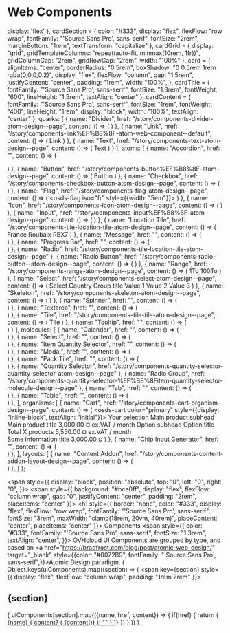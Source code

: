 
<Meta title="UI Components/Introduction" />

# Web Components

  display: 'flex'
},
cardSection = {
  color: "#333",
  display: "flex",
  flexFlow: "row wrap",
  fontFamily: "'Source Sans Pro', sans-serif",
  fontSize: "2rem",
  marginBottom: "1rem",
  textTransform: "capitalize"
},
cardGrid = {
  display: "grid",
  gridTemplateColumns: "repeat(auto-fit, minmax(10rem, 1fr))",
  gridColumnGap: "2rem",
  gridRowGap: "2rem",
  width: "100%"
},
card = {
  alignItems: "center",
  borderRadius: "0.5rem",
  boxShadow: "0 0.5rem 1rem rgba(0,0,0,0.2)",
  display: "flex",
  flexFlow: "column",
  gap: "1.5rem",
  justifyContent: "center",
  padding: "1rem",
  width: "100%",
},
cardTitle = {
  fontFamily: "'Source Sans Pro', sans-serif",
  fontSize: "1.3rem",
  fontWeight: "600",
  lineHeight: "1.5rem",
  textAlign: "center"
},
cardContent = {
  fontFamily: "'Source Sans Pro', sans-serif",
  fontSize: "1rem",
  fontWeight: "400",
  lineHeight: "1rem",
  display: "block",
  width: "100%",
  textAlign: "center"
};
  quarks: [
    {
      name: "Divider",
      href: "/story/components-divider-atom-design--page",
      content: () => (
        <osds-divider color="primary"
                      size="8"
                      separator="true">
        </osds-divider>
      )
    },
    {
      name: "Link",
      href: "/story/components-link%EF%B8%8F-atom-web-component--default",
      content: () => (
        <osds-link color="primary">
          Link
        </osds-link>
      )
    },
    {
      name: "Text",
      href: "/story/components-text-atom-design--page",
      content: () => (
        <osds-text level="title"
                   color="primary">
          Text
        </osds-text>
      )
    }
  ],
  atoms: [
    {
      name: "Accordion",
      href: "",
      content: () => (
        <div></div>
      )
    },
    {
      name: "Button",
      href: "/story/components-button%EF%B8%8F-atom-design--page",
      content: () => (
        <osds-button color="primary">
          Button
        </osds-button>
      )
    },
    {
      name: "Checkbox",
      href: "/story/components-checkbox-button-atom-design--page",
      content: () => (
        <osds-checkbox-button color="primary"></osds-checkbox-button>
      )
    },
    {
      name: "Flag",
      href: "/story/components-flag-atom-design--page",
      content: () => (
        <osds-flag iso="fr"
                   style={{width: "5em"}}>
        </osds-flag>
      )
    },
    {
      name: "Icon",
      href: "/story/components-icon-atom-design--page",
      content: () => (
        <osds-icon color="primary"
                   name="home">
        </osds-icon>
      )
    },
    {
      name: "Input",
      href: "/story/components-input%EF%B8%8F-atom-design--page",
      content: () => (
        <osds-input color="primary"
                    placeholder="Input">
        </osds-input>
      )
    },
    {
      name: "Location Tile",
      href: "/story/components-tile-location-tile-atom-design--page",
      content: () => (
        <osds-location-tile color="primary"
                            selectable="true"
                            iso="fr">
          <span slot='country'>France</span>
          <span slot='city'>Roubaix</span>
          <span slot='info'>RBX7</span>
        </osds-location-tile>
      )
    },
    {
      name: "Message",
      href: "",
      content: () => (
        <div></div>
      )
    },
    {
      name: "Progress Bar",
      href: "",
      content: () => (
        <div></div>
      )
    },
    {
      name: "Radio",
      href: "/story/components-tile-location-tile-atom-design--page"
    },
    {
      name: "Radio Button",
      href: "/story/components-radio-button--atom-design--page",
      content: () => (
        <osds-radio-button></osds-radio-button>
      )
    },
    {
      name: "Range",
      href: "/story/components-range-atom-design--page",
      content: () => (
        <osds-range color="primary"
                    min="1"
                    max="100"
                    step="5">
          <span slot='start-bound'><osds-text level="caption" color="primary" size="md">1To</osds-text></span>
          <span slot='end-bound'><osds-text level="caption" color="primary" size="md">100To</osds-text></span>
        </osds-range>
      )
    },
    {
      name: "Select",
      href: "/story/components-select-atom-design--page",
      content: () => (
        <osds-select flex>
          <span slot="placeholder">Select Country</span>
          <osds-select-group>Group title</osds-select-group>
          <osds-select-option value="1">Value 1</osds-select-option>
          <osds-select-option value="2">Value 2</osds-select-option>
          <osds-select-option value="3">Value 3</osds-select-option>
        </osds-select>
      )
    },
    {
      name: "Skeleton",
      href: "/story/components-skeleton-atom-design--page",
      content: () => (
        <osds-skeleton></osds-skeleton>
      )
    },
    {
      name: "Spinner",
      href: "",
      content: () => (
        <div></div>
      )
    },
    {
      name: "Textarea",
      href: "",
      content: () => (
        <div></div>
      )
    },
    {
      name: "Tile",
      href: "/story/components-tile-tile-atom-design--page",
      content: () => (
        <osds-tile color="primary"
                   selectable="true">
          Tile
        </osds-tile>
      )
    },
    {
      name: "Tooltip",
      href: "",
      content: () => (
        <div></div>
      )
    }
  ],
  molecules: [
    {
      name: "Calendar",
      href: "",
      content: () => (
        <div></div>
      )
    },
    {
      name: "Select",
      href: "",
      content: () => (
        <div></div>
      )
    },
    {
      name: "Item Quantity Selector",
      href: "",
      content: () => (
        <div></div>
      )
    },
    {
      name: "Modal",
      href: "",
      content: () => (
        <div></div>
      )
    },
    {
      name: "Pack Tile",
      href: "",
      content: () => (
        <div></div>
      )
    },
    {
      name: "Quantity Selector",
      href: "/story/components-quantity-selector-quantity-selector-atom-design--page"
    },
    {
      name: "Radio Group",
      href: "/story/components-quantity-selector-%EF%B8%8Fitem-quantity-selector-molecule-design--page"
    },
    {
      name: "Tab",
      href: "",
      content: () => (
        <div></div>
      )
    },
    {
      name: "Table",
      href: "",
      content: () => (
        <div></div>
      )
    },
  ],
  organisms: [
    {
      name: "Cart",
      href: "/story/components-cart-organism-design--page",
      content: () => (
        <osds-cart color="primary" style={{display: "inline-block", textAlign: "initial"}}>
          <osds-cart-header slot="header">
          Your selection
          </osds-cart-header>
          <osds-cart-section>
            <osds-cart-item>
              <span slot="subhead">Main product subhead</span>
              <span slot="title">Main product title</span>
              <span slot="price">3,000.00 ¤</span>
              <span slot="extra">ex.VAT / month</span>
            </osds-cart-item>
            <osds-divider color="primary" size="0" separator="true"></osds-divider>
            <osds-cart-item-option>
              <span slot="subhead">Option subhead</span>
              <span slot="title">Option title</span>
            </osds-cart-item-option>
            <div class="cart-option-divider">
              <osds-divider color="primary" size="0" separator="true"></osds-divider>
            </div>
          </osds-cart-section>
          <osds-cart-footer slot="footer">
            <osds-cart-total>
              <span slot="total">Total</span>
              <span slot="info">X products</span>
              <span slot="price">5,550.00 ¤</span>
              <span slot="extra">ex.VAT / month</span>
            </osds-cart-total>
            <div class="cart-footer-divider">
              <osds-divider color="primary" size="6" separator="true" contrasted="true"></osds-divider>
            </div>
            <osds-cart-footer-item>
              <span slot="title">Some information title</span>
              <span slot="price">3,000.00 ¤</span>
            </osds-cart-footer-item>
            <osds-divider color="primary" size="6"></osds-divider>
          </osds-cart-footer>
        </osds-cart>
      )
    },
    {
      name: "Chip Input Generator",
      href: "",
      content: () => (
        <div></div>
      )
    },
  ],
  layouts: [
    {
      name: "Content Addon",
      href: "/story/components-content-addon-layout-design--page",
      content: () => (
        <div></div>
      )
    },
  ]
};

<span style={{
      display: "block",
      position: "absolute",
      top: "0",
      left: "0",
      right: "0",
      }}>
  <span style={{
        background: "#bce0ff",
        display: "flex",
        flexFlow: "column wrap",
        gap: "0",
        justifyContent: "center",
        padding: "2rem",
        placeItems: "center"
  }}>
    <h1 style={{
        border: "none",
        color: "#333",
        display: "flex",
        flexFlow: "row wrap",
        fontFamily: "'Source Sans Pro', sans-serif",
        fontSize: "3rem",
        maxWidth: "clamp(18rem, 20vm, 40rem)",
        placeContent: "center",
        placeItems: "center"
    }}>
      Components
    </h1>
    <span style={{
          color: "#333",
          fontFamily: "'Source Sans Pro', sans-serif",
          fontSize: "1.3rem",
          textAlign: "center",
    }}>
      OVHcloud UI Components are grouped by type, and based on <a href="https://bradfrost.com/blog/post/atomic-web-design/" target="_blank" style={{color: "#0072B9", fontFamily: "'Source Sans Pro', sans-serif",}}>Atomic Design paradigm</a>.
    </span>
  </span>
  {
    Object.keys(uiComponents).map((section) => (
      <span key={section}
            style={{
              display: "flex",
              flexFlow: "column wrap",
              padding: "1rem 2rem"
            }}>
        <h2 style={cardSection}>
          {section}
        </h2>
        <span style={cardGrid}>
          {
            uiComponents[section].map(({name, href, content}) => {
              if(href) { return (
              <a style={cardLink}
                 href={href}
                 key={name}>
                <span style={card}>
                  <span style={cardTitle}>
                    {name}
                  </span>
                  { content? (
                    <span style={cardContent}>
                      {content()}
                    </span>
                    ): ""
                  }
                </span>
              </a>
            )}
            })
          }
        </span>
      </span>
    ))
  }
</span>
